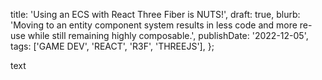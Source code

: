   title: 'Using an ECS with React Three Fiber is NUTS!',
  draft: true,
  blurb:
    'Moving to an entity component system results in less code and more re-use while still remaining highly composable.',
  publishDate: '2022-12-05',
  tags: ['GAME DEV', 'REACT', 'R3F', 'THREEJS'],
};

text
